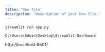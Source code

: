 ```yaml
---
title: 'New file'
description: 'Description of your new file.'
---
```


```
streamlit run app.py
```

```
C:\Users\Admin\Desktop\Streamlit-Dashboard
```

http://localhost:8501/